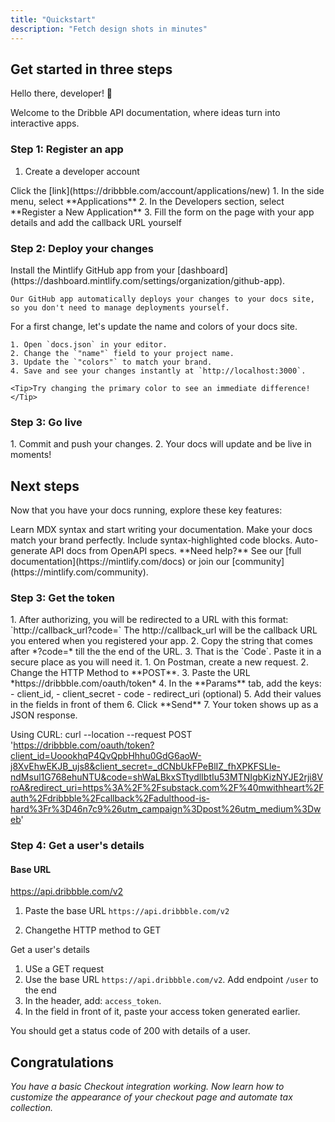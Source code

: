 ```yaml
---
title: "Quickstart"
description: "Fetch design shots in minutes"
---
```


## Get started in three steps

Hello there, developer! 👋

Welcome to the Dribble API documentation, where ideas turn into interactive apps. 

### Step 1: Register an app

1. Create a developer account





<AccordionGroup>
  <Accordion title="Create a [Dribble account](https://dribbble.com/account/applications/new) or login.">
      Click the [link](https://dribbble.com/account/applications/new)
    
  </Accordion>
  <Accordion icon="rectangle-terminal" title="Register an application">
    1. In the side menu, select **Applications**
    2. In the Developers section, select **Register a New Application**
    3. Fill the form on the page with your app details and add the callback URL yourself
    
  </Accordion>
</AccordionGroup>

### Step 2: Deploy your changes

<AccordionGroup>
  <Accordion icon="github" title="Install our GitHub app">
    Install the Mintlify GitHub app from your [dashboard](https://dashboard.mintlify.com/settings/organization/github-app).
    
    Our GitHub app automatically deploys your changes to your docs site, so you don't need to manage deployments yourself.
</Accordion>
<Accordion icon="palette" title="Update your site name and colors">
    For a first change, let's update the name and colors of your docs site.

    1. Open `docs.json` in your editor.
    2. Change the `"name"` field to your project name.
    3. Update the `"colors"` to match your brand.
    4. Save and see your changes instantly at `http://localhost:3000`.

    <Tip>Try changing the primary color to see an immediate difference!</Tip>
  </Accordion>
</AccordionGroup>

### Step 3: Go live

<Accordion icon="rocket" title="Publish your docs">
  1. Commit and push your changes.
  2. Your docs will update and be live in moments!
</Accordion>

## Next steps

Now that you have your docs running, explore these key features:

<CardGroup cols={2}>

<Card title="Write Content" icon="pen-to-square" href="/essentials/markdown">
  Learn MDX syntax and start writing your documentation.
</Card>

<Card title="Customize style" icon="palette" href="/essentials/settings">
  Make your docs match your brand perfectly.
</Card>

<Card title="Add code examples" icon="square-code" href="/essentials/code">
  Include syntax-highlighted code blocks.
</Card>

<Card title="API documentation" icon="code" href="/api-reference/introduction">
  Auto-generate API docs from OpenAPI specs.
</Card>

</CardGroup>

<Note>
  **Need help?** See our [full documentation](https://mintlify.com/docs) or join our [community](https://mintlify.com/community).
</Note>




### Step 3: Get the token
<AccordionGroup>
  <Accordion title="Get your code">
    1. After authorizing, you will be redirected to a URL with this format: `http://callback_url?code=`
      <Note> The http://callback_url will be the callback URL you entered when you registered your app. </Note>
    2. Copy the string that comes after *?code=* till the the end of the URL. 
    3. That is the `Code`. Paste it in a secure place as you will need it. 
  </Accordion>
  <Accordion icon="rocket" title="Get the token using Postman">
    1. On Postman, create a new request.
    2. Change the HTTP Method to **POST**. 
    3. Paste the URL *https://dribbble.com/oauth/token*
    4. In the **Params** tab, add the keys:  
        - client_id,
        - client_secret
        - code  
        - redirect_uri (optional)
    5. Add their values in the fields in front of them
    6. Click **Send**
    7. Your token shows up as a JSON response.
  </Accordion>
</AccordionGroup>

Using CURL: curl --location --request POST 'https://dribbble.com/oauth/token?client_id=UoookhqP4QvQpbHhhu0GdG6aoW-j8XvEhwEKJB_ujs8&client_secret=_dCNbUkFPeBlIZ_fhXPKFSLle-ndMsul1G768ehuNTU&code=shWaLBkxSTtydlIbtIu53MTNIgbKizNYJE2rji8VroA&redirect_uri=https%3A%2F%2Fsubstack.com%2F%40mwithheart%2Fauth%2Fdribbble%2Fcallback%2Fadulthood-is-hard%3Fr%3D46n7c9%26utm_campaign%3Dpost%26utm_medium%3Dweb'

### Step 4: Get a user's details
#### Base URL
https://api.dribbble.com/v2

1. Paste the base URL `https://api.dribbble.com/v2`

3. Changethe HTTP method to GET

Get a user's details
1. USe a GET request
2. Use the base URL `https://api.dribbble.com/v2`. Add endpoint `/user` to the end
3. In the header, add: `access_token`. 
4. In  the field in front of it, paste your access token generated earlier. 

You should get a status code of 200 with details of a user.

## Congratulations
*You have a basic Checkout integration working. Now learn how to customize the appearance of your checkout page and automate tax collection.*
